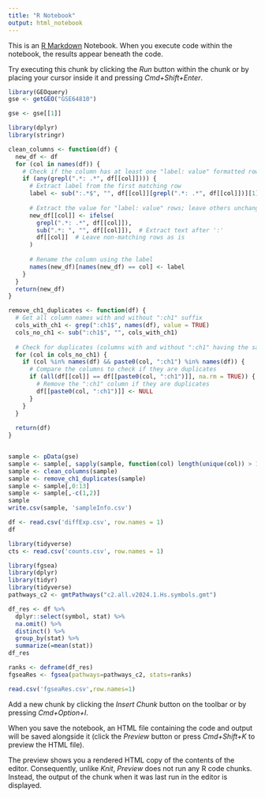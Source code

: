 ```yaml
---
title: "R Notebook"
output: html_notebook
---
```


This is an [R Markdown](http://rmarkdown.rstudio.com) Notebook. When you execute code within the notebook, the results appear beneath the code. 

Try executing this chunk by clicking the *Run* button within the chunk or by placing your cursor inside it and pressing *Cmd+Shift+Enter*. 

```r
library(GEOquery)
gse <- getGEO("GSE64810")
```
```r
gse <- gse[[1]]
```

```r
library(dplyr)
library(stringr)

clean_columns <- function(df) {
  new_df <- df
  for (col in names(df)) {
    # Check if the column has at least one "label: value" formatted row
    if (any(grepl(".*: .*", df[[col]]))) {
      # Extract label from the first matching row
      label <- sub(":.*$", "", df[[col]][grepl(".*: .*", df[[col]])][1])  # Extract text before ':'
      
      # Extract the value for "label: value" rows; leave others unchanged
      new_df[[col]] <- ifelse(
        grepl(".*: .*", df[[col]]), 
        sub(".*: ", "", df[[col]]),  # Extract text after ':'
        df[[col]]  # Leave non-matching rows as is
      )
      
      # Rename the column using the label
      names(new_df)[names(new_df) == col] <- label
    }
  }
  return(new_df)
}

remove_ch1_duplicates <- function(df) {
  # Get all column names with and without ":ch1" suffix
  cols_with_ch1 <- grep(":ch1$", names(df), value = TRUE)
  cols_no_ch1 <- sub(":ch1$", "", cols_with_ch1)
  
  # Check for duplicates (columns with and without ":ch1" having the same data)
  for (col in cols_no_ch1) {
    if (col %in% names(df) && paste0(col, ":ch1") %in% names(df)) {
      # Compare the columns to check if they are duplicates
      if (all(df[[col]] == df[[paste0(col, ":ch1")]], na.rm = TRUE)) {
        # Remove the ":ch1" column if they are duplicates
        df[[paste0(col, ":ch1")]] <- NULL
      }
    }
  }
  
  return(df)
}


sample <- pData(gse)
sample <- sample[, sapply(sample, function(col) length(unique(col)) > 1)]
sample <- clean_columns(sample)
sample <- remove_ch1_duplicates(sample)
sample <- sample[,0:13]
sample <- sample[,-c(1,2)]
sample
write.csv(sample, 'sampleInfo.csv')

```
```r
df <- read.csv('diffExp.csv', row.names = 1)
df
```
```r
library(tidyverse)
cts <- read.csv('counts.csv', row.names = 1)

```
```r
library(fgsea)
library(dplyr)
library(tidyr)
library(tidyverse)
pathways_c2 <- gmtPathways("c2.all.v2024.1.Hs.symbols.gmt")
```
```r
df_res <- df %>%
  dplyr::select(symbol, stat) %>% 
  na.omit() %>% 
  distinct() %>% 
  group_by(stat) %>% 
  summarize(=mean(stat))
df_res

ranks <- deframe(df_res)
fgseaRes <- fgsea(pathways=pathways_c2, stats=ranks)
```
```r
read.csv('fgseaRes.csv',row.names=1)
```

Add a new chunk by clicking the *Insert Chunk* button on the toolbar or by pressing *Cmd+Option+I*.

When you save the notebook, an HTML file containing the code and output will be saved alongside it (click the *Preview* button or press *Cmd+Shift+K* to preview the HTML file). 

The preview shows you a rendered HTML copy of the contents of the editor. Consequently, unlike *Knit*, *Preview* does not run any R code chunks. Instead, the output of the chunk when it was last run in the editor is displayed.

